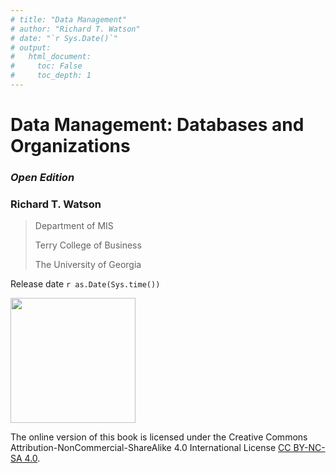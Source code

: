 ```yaml
---
# title: "Data Management"
# author: "Richard T. Watson"
# date: "`r Sys.Date()`"
# output:
#   html_document:
#     toc: False
#     toc_depth: 1
---
```



# Data Management: Databases and Organizations {.unnumbered}

### *Open Edition* {.unnumbered}

### Richard T. Watson {.unnumbered}

> Department of MIS
>
> Terry College of Business
>
> The University of Georgia

Release date `r as.Date(Sys.time())`

![](Figures/Front%20matter/CC.by.png){width="200"}

The online version of this book is licensed under the Creative Commons Attribution-NonCommercial-ShareAlike 4.0 International License [CC BY-NC-SA 4.0](https://creativecommons.org/licenses/by-nc-sa/4.0/).
<!-- You can purchase a hardcopy from [Prospect Press](https://www.prospectpressvt.com). -->

\newpage
